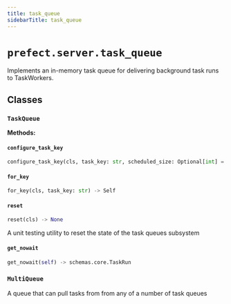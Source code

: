 ```yaml
---
title: task_queue
sidebarTitle: task_queue
---
```


# `prefect.server.task_queue`



Implements an in-memory task queue for delivering background task runs to TaskWorkers.


## Classes

### `TaskQueue` <sup><a href="https://github.com/prefecthq/prefect/blob/main/src/prefect/server/task_queue.py#L17" target="_blank"><Icon icon="github" size="14" /></a></sup>

**Methods:**

#### `configure_task_key` <sup><a href="https://github.com/prefecthq/prefect/blob/main/src/prefect/server/task_queue.py#L36" target="_blank"><Icon icon="github" size="14" /></a></sup>

```python
configure_task_key(cls, task_key: str, scheduled_size: Optional[int] = None, retry_size: Optional[int] = None) -> None
```

#### `for_key` <sup><a href="https://github.com/prefecthq/prefect/blob/main/src/prefect/server/task_queue.py#L47" target="_blank"><Icon icon="github" size="14" /></a></sup>

```python
for_key(cls, task_key: str) -> Self
```

#### `reset` <sup><a href="https://github.com/prefecthq/prefect/blob/main/src/prefect/server/task_queue.py#L56" target="_blank"><Icon icon="github" size="14" /></a></sup>

```python
reset(cls) -> None
```

A unit testing utility to reset the state of the task queues subsystem


#### `get_nowait` <sup><a href="https://github.com/prefecthq/prefect/blob/main/src/prefect/server/task_queue.py#L73" target="_blank"><Icon icon="github" size="14" /></a></sup>

```python
get_nowait(self) -> schemas.core.TaskRun
```

### `MultiQueue` <sup><a href="https://github.com/prefecthq/prefect/blob/main/src/prefect/server/task_queue.py#L87" target="_blank"><Icon icon="github" size="14" /></a></sup>


A queue that can pull tasks from from any of a number of task queues

